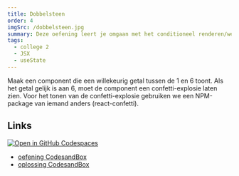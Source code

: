 ```yaml
---
title: Dobbelsteen
order: 4
imgSrc: /dobbelsteen.jpg
summary: Deze oefening leert je omgaan met het conditioneel renderen/weergeven van React-componenten.
tags:
  - college 2
  - JSX
  - useState
---
```


Maak een component die een willekeurig getal tussen de 1 en 6 toont. Als het getal gelijk is aan 6,
moet de component een confetti-explosie laten zien. Voor het tonen van de confetti-explosie gebruiken
we een NPM-package van iemand anders (react-confetti).

## Links

[![Open in GitHub Codespaces](https://github.com/codespaces/badge.svg)](https://github.com/codespaces/new?hide_repo_select=true&ref=main&repo=597837686&machine=basicLinux32gb&devcontainer_path=.devcontainer%2Fdobbelstenen%2Fdevcontainer.json&location=WestEurope)

- [oefening CodesandBox](https://githubbox.com/annbeemsterboer/basistraining-react/tree/main/oefeningen/dobbelstenen)
- [oplossing CodesandBox](https://githubbox.com/annbeemsterboer/basistraining-react/tree/main/oefeningen/dobbelstenen-oplossing)
